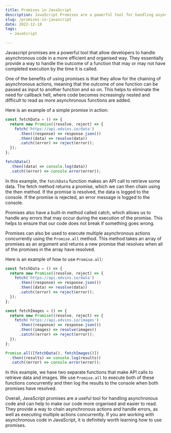 ```yaml
---
title: Promises in JavaScript
description: JavaScript Promises are a powerful tool for handling asynchronous code in JavaScript
slug: /promises-in-javascript
date: 2022-12-18
tags:
  - JavaScript

---
```


Javascript promises are a powerful tool that allow developers to handle asynchronous code in a more efficient and organised way. They essentially provide a way to handle the outcome of a function that may or may not have completed execution by the time it is called.

One of the benefits of using promises is that they allow for the chaining of asynchronous actions, meaning that the outcome of one function can be passed as input to another function and so on. This helps to eliminate the need for callback hell, where code becomes increasingly nested and difficult to read as more asynchronous functions are added.

Here is an example of a simple promise in action:

```js
const fetchData = () => {
  return new Promise((resolve, reject) => {
    fetch('https://api.edvins.io/data')
      .then((response) => response.json())
      .then((data) => resolve(data))
      .catch((error) => reject(error));
  });
};

fetchData()
  .then((data) => console.log(data))
  .catch((error) => console.error(error));
```

In this example, the `fetchData` function makes an API call to retrieve some data. The fetch method returns a promise, which we can then chain using the then method. If the promise is resolved, the data is logged to the console. If the promise is rejected, an error message is logged to the console.

Promises also have a built-in method called catch, which allows us to handle any errors that may occur during the execution of the promise. This helps to ensure that our code does not break if something goes wrong.

Promises can also be used to execute multiple asynchronous actions concurrently using the `Promise.all` method. This method takes an array of promises as an argument and returns a new promise that resolves when all of the promises in the array have resolved.

Here is an example of how to use `Promise.all`:

```js
const fetchData = () => {
  return new Promise((resolve, reject) => {
    fetch('https://api.edvins.io/data')
      .then((response) => response.json())
      .then((data) => resolve(data))
      .catch((error) => reject(error));
  });
};

const fetchImages = () => {
  return new Promise((resolve, reject) => {
    fetch('https://api.edvins.io/images')
      .then((response) => response.json())
      .then((images) => resolve(images))
      .catch((error) => reject(error));
  });
};

Promise.all([fetchData(), fetchImages()])
  .then((results) => console.log(results))
  .catch((error) => console.error(error));
```

In this example, we have two separate functions that make API calls to retrieve data and images. We use `Promise.all` to execute both of these functions concurrently and then log the results to the console when both promises have resolved.

Overall, JavaScript promises are a useful tool for handling asynchronous code and can help to make our code more organised and easier to read. They provide a way to chain asynchronous actions and handle errors, as well as executing multiple actions concurrently. If you are working with asynchronous code in JavaScript, it is definitely worth learning how to use promises.
